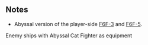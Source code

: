 {{EnemyEquipmentInfoKai|Abyssal Cat Fighter}}

==Notes==
*Abyssal version of the player-side [[F6F-3]] and [[F6F-5]].
<categorytree mode=pages depth=0>Enemy ships with Abyssal Cat Fighter as equipment</categorytree>

{{EnemyEquipmentList}}